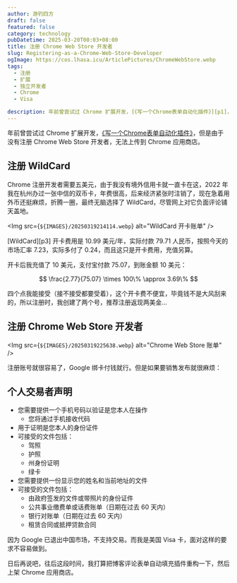 ```yaml
---
author: 游钓四方
draft: false
featured: false
category: technology
pubDatetime: 2025-03-20T00:03+08:00
title: 注册 Chrome Web Store 开发者
slug: Registering-as-a-Chrome-Web-Store-Developer
ogImage: https://cos.lhasa.icu/ArticlePictures/ChromeWebStore.webp
tags:
  - 注册
  - 扩展
  - 独立开发者
  - Chrome
  - Visa

description: 年前曾尝试过 Chrome 扩展开发，[《写一个Chrome表单自动化插件》][p1]，但是由于没有注册 Chrome Web Store 开发者，无法上传到 Chrome 应用商店。
---
```



年前曾尝试过 Chrome 扩展开发，[《写一个Chrome表单自动化插件》][p1]，但是由于没有注册 Chrome Web Store 开发者，无法上传到 Chrome 应用商店。

## 注册 WildCard

Chrome 注册开发者需要五美元，由于我没有境外信用卡就一直卡在这，2022 年我在杭州办过一张中信的双币卡，年费很高，后来经济紧张时注销了，现在急着用外币还挺麻烦，折腾一圈，最终无脑选择了 WildCard，尽管网上对它负面评论铺天盖地。

<Img src={`${IMAGES}/20250319214114.webp`} alt="WildCard 开卡账单" />

[WildCard][p3] 开卡费用是 10.99 美元/年，实际付款 79.71 人民币，按照今天的市场汇率 7.23，实际多付了 0.24，而且这只是开卡费用，充值另算。

开卡后我充值了 10 美元，支付宝付款 75.07，到账金额 10 美元：

$$
\frac{2.77}{75.07} \times 100\% \approx 3.69\%
$$

四个点我能接受（接不接受都要受着），这个开卡费不便宜，毕竟钱不是大风刮来的，所以注册时，我创建了两个号，推荐注册返现两美金...

## 注册 Chrome Web Store 开发者

<Img src={`${IMAGES}/20250319225638.webp`} alt="Chrome Web Store 账单" />

注册账号就很容易了，Google 绑卡付钱就行。但是如果要销售发布就很麻烦：

## 个人交易者声明

- 您需要提供一个手机号码以验证是您本人在操作
  - 您将通过手机接收代码
- 用于证明是您本人的身份证件
- 可接受的文件包括：
  - 驾照
  - 护照
  - 州身份证明
  - 绿卡
- 您需要提供一份显示您的姓名和当前地址的文件
- 可接受的文件包括：
  - 由政府签发的文件或带照片的身份证件
  - 公共事业缴费单或话费账单（日期在过去 60 天内）
  - 银行对账单（日期在过去 60 天内）
  - 租赁合同或抵押贷款合同

因为 Google 已退出中国市场，不支持交易。而我是美国 Visa 卡，面对这样的要求不容易做到。

日后再说吧，往后这段时间，我打算把博客评论表单自动填充插件重构一下，然后上架 Chrome 应用商店。

[p1]: https://lhasa.icu/ReconstructThelhasaRSSProject.html
